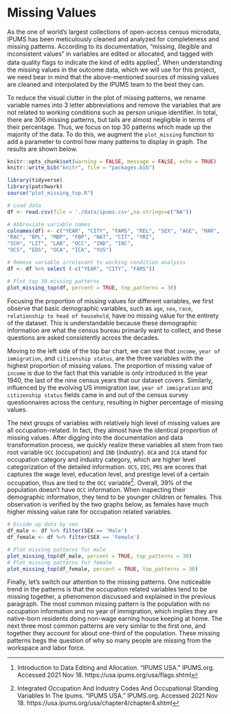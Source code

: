 # Missing Values

As the one of world's largest collections of open-access census microdata, IPUMS has been meticulously cleaned and analyzed for completeness and missing patterns. According to its documentation, "missing, illegible and inconsistent values" in variables are edited or allocated, and tagged with data quality flags to indicate the kind of edits applied^[Introduction to Data Editing and Allocation. "IPUMS USA." IPUMS.org. Accessed 2021 Nov 18.  https://usa.ipums.org/usa/flags.shtml]. When understanding the missing values in the outcome data, which we will use for this project, we need bear in mind that the above-mentioned sources of missing values are cleaned and interpolated by the IPUMS team to the best they can.

To reduce the visual clutter in the plot of missing patterns, we rename variable names into 3 letter abbreviations and remove the variables that are not related to working conditions such as person unique identifier. In total, there are 306 missing patterns, but tails are almost negligible in terms of their percentage. Thus, we focus on top 30 patterns which made up the majority of the data. To do this, we augment the `plot_missing` function to add a parameter to control how many patterns to display in graph. The results are shown below.

```r
knitr::opts_chunk$set(warning = FALSE, message = FALSE, echo = TRUE)
knitr::write_bib("knitr", file = "packages.bib")

library(tidyverse)
library(patchwork)
source("plot_missing_top.R")
```

```r

# Load data
df <- read.csv(file = './data/ipums.csv',na.strings=c("NA"))

# Abbreviate variable names 
colnames(df) <- c("YEAR", "CITY", "FAMS", "REL", "SEX", "AGE", "MAR", 
"RAC", "BPL", "MBP", "FBP", "NAT", "CIT", "YRI", 
"SCH", "LIT", "LAB", "OCC", "IND", "INC", 
"OCS", "EDS", "OCA", "ICA", "YUS")

# Remove variable irrelevant to working condition analysis
df <- df %>% select (-c("YEAR", "CITY", "FAMS"))

# Plot top 30 missing patterns 
plot_missing_top(df, percent = TRUE, top_patterns = 30)
```

Focusing the proportion of missing values for different variables, we first observe that basic demographic variables, such as `age`, `sex`, `race`, `relationship to head of household`, have no missing value for the entirety of the dataset. This is understandable because these demographic information are what the census bureau primarily want to collect, and these questions are asked consistently across the decades.

Moving to the left side of the top bar chart, we can see that `income`, `year of immigration`, and `citizenship status`, are the three variables with the highest proportion of missing values. The proportion of missing value of `income` is due to the fact that this variable is only introduced in the year 1940, the last of the nine census years that our dataset covers. Similarly, influenced by the evolving US immigration law, `year of immigration` and `citizenship status` fields came in and out of the census survey questionnaires across the century, resulting in higher percentage of missing values. 

The next groups of variables with relatively high level of missing values are all occupation-related. In fact, they almost have the identical proportion of missing values. After digging into the documentation and data transformation process, we quickly realize these variables all stem from two root variable `OCC` (occupation) and `IND` (industry). `OCA` and `ICA` stand for occupation category and industry category, which are higher level categorization of the detailed information. `OCS`, `EDS`, `PRS` are scores that captures the wage level, education level, and prestige level of a certain occupation, thus are tied to the `OCC` variable^[Integrated Occupation And Industry Codes And Occupational Standing Variables In The Ipums. "IPUMS USA." IPUMS.org. Accessed 2021 Nov 18. https://usa.ipums.org/usa/chapter4/chapter4.shtml]. Overall, 39% of the population doesn't have `OCC` information. When inspecting their demographic information, they tend to be younger children or females. This observation is verified by the two graphs below, as females have much higher missing value rate for occupation related variables.

```r

# Divide up data by sex
df_male <- df %>% filter(SEX == 'Male')
df_female <- df %>% filter(SEX == 'Female')

# Plot missing patterns for male
plot_missing_top(df_male, percent = TRUE, top_patterns = 30)
# Plot missing patterns for female
plot_missing_top(df_female, percent = TRUE, top_patterns = 30)
```

Finally, let's switch our attention to the missing patterns. One noticeable trend in the patterns is that the occupation related variables tend to be missing together, a phenomenon discussed and explained in the previous paragraph. The most common missing pattern is the population with no occupation information and no year of immigration, which implies they are native-born residents doing non-wage earning house keeping at home. The next three most common patterns are very similar to the first one, and together they account for about one-third of the population. These missing patterns begs the question of why so many people are missing from the workspace and labor force.




